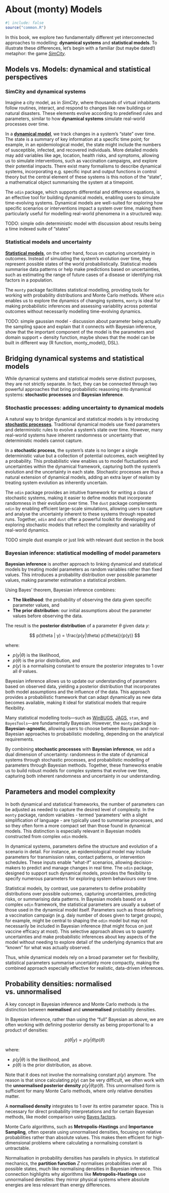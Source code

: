 # About (monty) Models {#sec-monty-models}

```r
#| include: false
source("common.R")
```

In this book, we explore two fundamentally different yet interconnected approaches to modelling: **dynamical systems** and **statistical models**. To illustrate these differences, let’s begin with a familiar (but maybe dated!) metaphor: the game [*SimCity*](https://en.wikipedia.org/wiki/SimCity).

## Models vs. Models: dynamical and statistical perspectives

### SimCity and dynamical systems

Imagine a city model, as in *SimCity*, where thousands of virtual inhabitants follow routines, interact, and respond to changes like new buildings or natural disasters. These elements evolve according to predefined rules and parameters, similar to how **dynamical systems** simulate real-world processes over time.

In a [**dynamical model**](https://en.wikipedia.org/wiki/Dynamical_system), we track changes in a system's "state" over time. The state is a summary of key information at a specific time point; for example, in an epidemiological model, the state might include the numbers of susceptible, infected, and recovered individuals. More detailed models may add variables like age, location, health risks, and symptoms, allowing us to simulate interventions, such as vaccination campaigns, and explore their potential impacts. There exist many formalisms to describe dynamical systems, incorporating e.g. specific input and output functions in control theory but the central element of these systems is this notion of the "state", a mathematical object summarising the system at a timepoint. 

The `odin` package, which supports differential and difference equations, is an effective tool for building dynamical models, enabling users to simulate time-evolving systems. Dynamical models are well-suited for exploring how specific scenarios or interventions impact a system over time, making them particularly useful for modelling real-world phenomena in a structured way.

TODO: simple odin deterministic model with discussion about results being a time indexed suite of "states"

### Statistical models and uncertainty

[**Statistical models**](https://en.wikipedia.org/wiki/Statistical_model), on the other hand, focus on capturing uncertainty in outcomes. Instead of simulating the system’s evolution over time, they represent possible states of the world probabilistically. Statistical models summarise data patterns or help make predictions based on uncertainties, such as estimating the range of future cases of a disease or identifying risk factors in a population.

The `monty` package facilitates statistical modelling, providing tools for working with probability distributions and Monte Carlo methods. Where `odin` enables us to explore the dynamics of changing systems, `monty` is ideal for making probabilistic inferences and assessing variability across potential outcomes without necessarily modelling time-evolving dynamics.

TODO: simple gaussian model - discussion about parameter being actually the sampling space and explain that it connects with Bayesian inference, show that the important component of the model is the parameters and domain support + density function, maybe shows that the model can be built in different way (R function, monty_model(), DSL).

## Bridging dynamical systems and statistical models

While dynamical systems and statistical models serve distinct purposes, they are not strictly separate. In fact, they can be connected through two powerful approaches that bring probabilistic reasoning into dynamical systems: **stochastic processes** and **Bayesian inference**.

### Stochastic processes: adding uncertainty to dynamical models

A natural way to bridge dynamical and statistical models is by introducing [**stochastic processes**](https://en.wikipedia.org/wiki/Stochastic_process). Traditional dynamical models use fixed parameters and deterministic rules to evolve a system’s state over time. However, many real-world systems have inherent randomness or uncertainty that deterministic models cannot capture.

In a **stochastic process**, the system’s state is no longer a single deterministic value but a collection of potential outcomes, each weighted by a probability. This probabilistic view enables us to model fluctuations and uncertainties within the dynamical framework, capturing both the system’s evolution and the uncertainty in each state. Stochastic processes are thus a natural extension of dynamical models, adding an extra layer of realism by treating system evolution as inherently uncertain.

The `odin` package provides an intuitive framework for writing a class of stochastic systems, making it easier to define models that incorporate randomness in their evolution over time. The `dust` package complements `odin` by enabling efficient large-scale simulations, allowing users to capture and analyse the uncertainty inherent to these systems through repeated runs. Together, `odin` and `dust` offer a powerful toolkit for developing and exploring stochastic models that reflect the complexity and variability of real-world dynamics. 

TODO simple dust example or just link with relevant dust section in the book

### Bayesian inference: statistical modelling of model parameters

**Bayesian inference** is another approach to linking dynamical and statistical models by treating model parameters as random variables rather than fixed values. This introduces a probability distribution over possible parameter values, making parameter estimation a statistical problem.

Using Bayes’ theorem, Bayesian inference combines:

  - **The likelihood**: the probability of observing the data given specific parameter values, and
  - **The prior distribution**: our initial assumptions about the parameter values before observing the data.
  
The result is the **posterior distribution** of a parameter $\theta$ given data $y$:

$$
p(\theta | y) = \frac{p(y|\theta) p(\theta)}{p(y)}
$$

where:

  - $p(y|\theta)$ is the likelihood,
  - $p(\theta)$ is the prior distribution, and
  - $p(y)$ is a normalising constant to ensure the posterior integrates to 1 over all $\theta$ values.

Bayesian inference allows us to update our understanding of parameters based on observed data, yielding a posterior distribution that incorporates both model assumptions and the influence of the data. This approach provides a probabilistic framework that can adapt dynamically as new data becomes available, making it ideal for statistical models that require flexibility.

Many statistical modelling tools—such as [WinBUGS](https://en.wikipedia.org/wiki/WinBUGS), [JAGS](https://en.wikipedia.org/wiki/Just_another_Gibbs_sampler), `stan`, and `BayesTools`—are fundamentally Bayesian. However, the `monty` package is **Bayesian-agnostic**, allowing users to choose between Bayesian and non-Bayesian approaches to probabilistic modelling, depending on the analytical requirements.

By combining **stochastic processes** with **Bayesian inference**, we add a dual dimension of uncertainty: randomness in the state of dynamical systems through stochastic processes, and probabilistic modelling of parameters through Bayesian methods. Together, these frameworks enable us to build robust models for complex systems that evolve over time, capturing both inherent randomness and uncertainty in our understanding.

## Parameters and model complexity

In both dynamical and statistical frameworks, the number of parameters can be adjusted as needed to capture the desired level of complexity. In the `monty` package, random variables - termed 'parameters' with a slight simplification of language - are typically used to summarise processes, and so they often form a more compact set than those found in dynamical models. This distinction is especially relevant in Bayesian models constructed from complex `odin` models.

In dynamical systems, parameters define the structure and evolution of a scenario in detail. For instance, an epidemiological model may include parameters for transmission rates, contact patterns, or intervention schedules. These inputs enable "what-if" scenarios, allowing decision-makers to predict and manage changes in real time. The `odin` package, designed to support such dynamical models, provides the flexibility to specify numerous parameters for exploring system behaviours over time. 

Statistical models, by contrast, use parameters to define probability distributions over possible outcomes, capturing uncertainties, predicting risks, or summarising data patterns. In Bayesian models based on a complex `odin` framework, the statistical parameters are usually a subset of those used in the dynamical model itself. Parameters such as those defining a vaccination campaign (e.g. daiy number of doses given to target groups), for example, might be central to shaping the `odin` model but may not necessarily be included in Bayesian inference (that might focus on just vaccine efficacy at most). This selective approach allows us to quantify uncertainties and make probabilistic inferences about key aspects of the model without needing to explore detail of the underlying dynamics that are "known" for what was actually observed.

Thus, while dynamical models rely on a broad parameter set for flexibility, statistical parameters summarise uncertainty more compactly, making the combined approach especially effective for realistic, data-driven inferences. 

## Probability densities: normalised vs. unnormalised

A key concept in Bayesian inference and Monte Carlo methods is the distinction between **normalised** and **unnormalised** probability densities.

In Bayesian inference, rather than using the "full" Bayesian as above, we are often working with defining posterior density as being proportional to a product of densities:

$$
p(\theta | y) \propto p(y|\theta) p(\theta)
$$

where:

  - $p(y|\theta)$ is the likelihood, and
  - $p(\theta)$ is the prior distribution, as above.
  
Note that it does not involve the normalising constant $p(y)$ anymore. The reason is that since calculating $p(y)$ can be very difficult, we often work with the **unnormalised posterior density** $p(y|\theta)p(\theta)$. This unnormalised form is sufficient for many Monte Carlo methods, where only relative densities matter.

A **normalised density** integrates to 1 over its entire parameter space. This is necessary for direct probability interpretations and for certain Bayesian methods, like model comparison using [Bayes factors](https://en.wikipedia.org/wiki/Bayes_factor).

Monte Carlo algorithms, such as **Metropolis-Hastings** and **Importance Sampling**, often operate using unnormalised densities, focusing on relative probabilities rather than absolute values. This makes them efficient for high-dimensional problems where calculating a normalising constant is untractable.

Normalisation in probability densities has parallels in physics. In statistical mechanics, the **partition function** $Z$ normalises probabilities over all possible states, much like normalising densities in Bayesian inference. This connection highlights why algorithms like **Metropolis-Hastings** use unnormalised densities: they mirror physical systems where absolute energies are less relevant than energy differences.